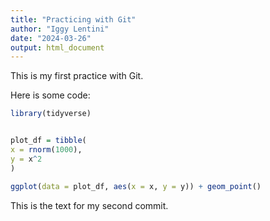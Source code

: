 ```yaml
---
title: "Practicing with Git"
author: "Iggy Lentini"
date: "2024-03-26"
output: html_document
---
```


This is my first practice with Git.

Here is some code: 

```r
library(tidyverse)


plot_df = tibble(
x = rnorm(1000),
y = x^2
)

ggplot(data = plot_df, aes(x = x, y = y)) + geom_point()
```

This is the text for my second commit.
